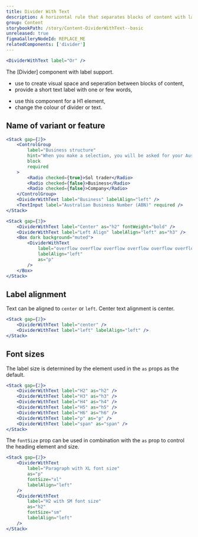 ```yaml
---
title: Divider With Text
description: A horizontal rule that separates blocks of content with label.
group: Content
storybookPath: /story/Content-DividerWithText--basic
unreleased: true
figmaGalleryNodeId: REPLACE_ME
relatedComponents: ['divider']
---
```


```jsx live
<DividerWithText label="Or" />
```

The [Divider] component with label support.

<DoHeading />

- use to create visual space and seperation between blocks of content,
- provide a short text label with one or few words,

<DontHeading />

- use this component for a H1 element,
- change the colour of divider or text.

## Name of variant or feature

```jsx live
<Stack gap={2}>
	<ControlGroup
		label="Business structure"
		hint="When you make a selection, you will be asked for your Australian Business Number (ABN) or Australian Company Number (ACN)."
		block
		required
	>
		<Radio checked={true}>Sol trader</Radio>
		<Radio checked={false}>Business</Radio>
		<Radio checked={false}>Company</Radio>
	</ControlGroup>
	<DividerWithText label="Business" labelAlign="left" />
	<TextInput label="Australian Business Number (ABN)" required />
</Stack>
```

```jsx live
<Stack gap={3}>
	<DividerWithText label="Center" as="h2" fontWeight="bold" />
	<DividerWithText label="Left Align" labelAlign="left" as="h3" />
	<Box dark background="muted">
		<DividerWithText
			label="overflow overflow overflow overflow overflow overflow overflow"
			labelAlign="left"
			as="p"
		/>
	</Box>
</Stack>
```

## Label alignment

Text can be aligned to `center` or `left`. Center text alignment is center.

```jsx live
<Stack gap={2}>
	<DividerWithText label="center" />
	<DividerWithText label="left" labelAlign="left" />
</Stack>
```

## Font sizes

The label size is determined by the element used in the `as` props as the default.

```jsx live
<Stack gap={2}>
	<DividerWithText label="H2" as="h2" />
	<DividerWithText label="H3" as="h3" />
	<DividerWithText label="H4" as="h4" />
	<DividerWithText label="H5" as="h5" />
	<DividerWithText label="H6" as="h6" />
	<DividerWithText label="p" as="p" />
	<DividerWithText label="span" as="span" />
</Stack>
```

The `fontSize` prop can be used in combination with the `as` prop to control the heading element and size.

```jsx live
<Stack gap={2}>
	<DividerWithText
		label="Paragraph with XL font size"
		as="p"
		fontSize="xl"
		labelAlign="left"
	/>
	<DividerWithText
		label="H2 with SM font size"
		as="h2"
		fontSize="sm"
		labelAlign="left"
	/>
</Stack>
```
